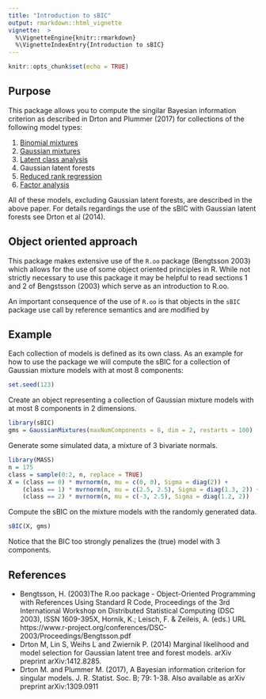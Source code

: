 ```yaml
---
title: "Introduction to sBIC"
output: rmarkdown::html_vignette
vignette:  >
  %\VignetteEngine{knitr::rmarkdown}
  %\VignetteIndexEntry{Introduction to sBIC}
---
```


```r
knitr::opts_chunk$set(echo = TRUE)
```

## Purpose

This package allows you to compute the singilar Bayesian information criterion as described in Drton and Plummer (2017) for collections of the following model types:

1. [Binomial mixtures](BinomialMixtures.pdf)
2. [Gaussian mixtures](GaussianMixtures.pdf)
3. [Latent class analysis](LCAs.pdf)
4. Gaussian latent forests
5. [Reduced rank regression](ReducedRankRegressions.pdf)
6. [Factor analysis](FactorAnalyses.pdf)


All of these models, excluding Gaussian latent forests, are described in the above paper. For details regardings the use of the sBIC with Gaussian latent forests see Drton et al (2014).

## Object oriented approach

This package makes extensive use of the `R.oo` package (Bengtsson 2003) which allows for the use
of some object oriented principles in R. While not strictly necessary to use this package it may be helpful to read sections 1 and 2 of Bengstsson (2003) which serve as an introduction to R.oo.

An important consequence of the use of `R.oo` is that objects in the `sBIC` package use call by reference semantics and are modified by  

## Example

Each collection of models is defined as its own class.  As an example for how to use the package we will compute the sBIC for a collection of Gaussian mixture models with at most 8 components:

```r
set.seed(123)
```

Create an object representing a collection of Gaussian mixture models with at most 8 components in 2 dimensions.

```r
library(sBIC)
gms = GaussianMixtures(maxNumComponents = 8, dim = 2, restarts = 100)
```

Generate some simulated data, a mixture of 3 bivariate normals.

```r
library(MASS)
n = 175
class = sample(0:2, n, replace = TRUE)
X = (class == 0) * mvrnorm(n, mu = c(0, 0), Sigma = diag(2)) +
    (class == 1) * mvrnorm(n, mu = c(2.5, 2.5), Sigma = diag(1.3, 2)) +
    (class == 2) * mvrnorm(n, mu = c(-3, 2.5), Sigma = diag(1.2, 2))
``` 

Compute the sBIC on the mixture models with the randomly generated data. 

```r
sBIC(X, gms)
```

Notice that the BIC too strongly penalizes the (true) model with 3 components.

## References

* Bengtsson, H. (2003)The R.oo package - Object-Oriented Programming with References Using Standard R Code, Proceedings of the 3rd   International Workshop on Distributed Statistical Computing (DSC 2003), ISSN 1609-395X, Hornik, K.; Leisch, F. & Zeileis, A. (eds.) URL https://www.r-project.org/conferences/DSC-2003/Proceedings/Bengtsson.pdf
* Drton M, Lin S, Weihs L and  Zwiernik P. (2014) Marginal likelihood and model selection for Gaussian latent tree and forest models. arXiv preprint arXiv:1412.8285.
* Drton M. and Plummer M. (2017), A Bayesian information criterion for singular models. J. R. Statist. Soc. B; 79: 1-38. Also available as arXiv preprint arXiv:1309.0911 